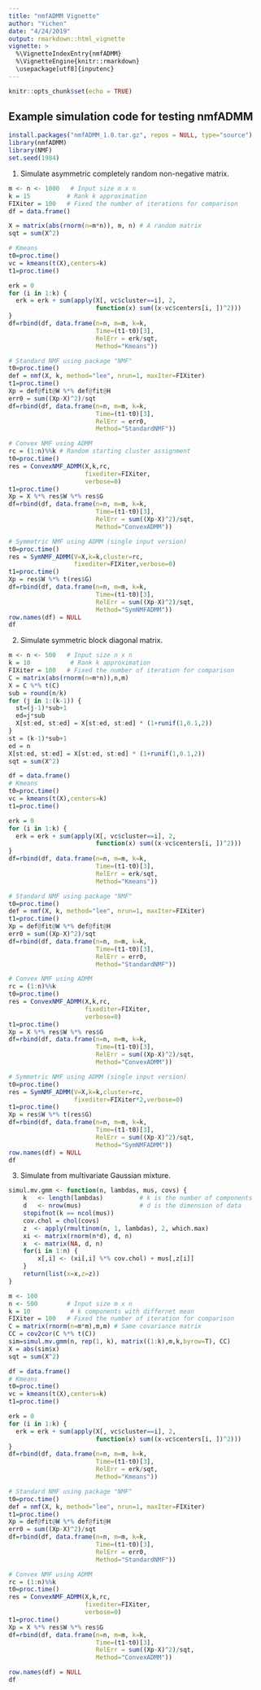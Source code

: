 ```yaml
---
title: "nmfADMM Vignette"
author: "Yichen"
date: "4/24/2019"
output: rmarkdown::html_vignette
vignette: >
  %\VignetteIndexEntry{nmfADMM}
  %\VignetteEngine{knitr::rmarkdown}
  \usepackage[utf8]{inputenc}
---
```


```r
knitr::opts_chunk$set(echo = TRUE)
```

## Example simulation code for testing nmfADMM

```r
install.packages("nmfADMM_1.0.tar.gz", repos = NULL, type="source")
library(nmfADMM)
library(NMF)
set.seed(1984)
```

1. Simulate asymmetric completely random non-negative matrix. 
```r
m <- n <- 1000   # Input size m x n
k = 15          # Rank k approximation
FIXiter = 100   # Fixed the number of iterations for comparison
df = data.frame()

X = matrix(abs(rnorm(n=m*n)), m, n) # A random matrix
sqt = sum(X^2)

# Kmeans
t0=proc.time()
vc = kmeans(t(X),centers=k)
t1=proc.time()

erk = 0
for (i in 1:k) {
  erk = erk + sum(apply(X[, vc$cluster==i], 2,
                        function(x) sum((x-vc$centers[i, ])^2)))
}
df=rbind(df, data.frame(n=n, m=m, k=k,
                        Time=(t1-t0)[3],
                        RelErr = erk/sqt,
                        Method="Kmeans"))

# Standard NMF using package "NMF" 
t0=proc.time()
def = nmf(X, k, method="lee", nrun=1, maxIter=FIXiter) 
t1=proc.time()
Xp = def@fit@W %*% def@fit@H
err0 = sum((Xp-X)^2)/sqt
df=rbind(df, data.frame(n=n, m=m, k=k,
                        Time=(t1-t0)[3],
                        RelErr = err0,
                        Method="StandardNMF"))

# Convex NMF using ADMM
rc = (1:n)%%k # Random starting cluster assignment 
t0=proc.time()
res = ConvexNMF_ADMM(X,k,rc,
                     fixediter=FIXiter,
                     verbose=0)
t1=proc.time()
Xp = X %*% res$W %*% res$G
df=rbind(df, data.frame(n=n, m=m, k=k,
                        Time=(t1-t0)[3],
                        RelErr = sum((Xp-X)^2)/sqt,
                        Method="ConvexADMM"))

# Symmetric NMF using ADMM (single input version)
t0=proc.time()
res = SymNMF_ADMM(V=X,k=k,cluster=rc,
                  fixediter=FIXiter,verbose=0)
t1=proc.time()
Xp = res$W %*% t(res$G)
df=rbind(df, data.frame(n=n, m=m, k=k,
                        Time=(t1-t0)[3],
                        RelErr = sum((Xp-X)^2)/sqt,
                        Method="SymNMFADMM"))
row.names(df) = NULL
df
```

2. Simulate symmetric block diagonal matrix. 
```r
m <- n <- 500   # Input size n x n
k = 10           # Rank k approximation
FIXiter = 100   # Fixed the number of iteration for comparison
C = matrix(abs(rnorm(n=m*n)),n,m)
X = C %*% t(C)
sub = round(n/k)
for (j in 1:(k-1)) {
  st=(j-1)*sub+1
  ed=j*sub
  X[st:ed, st:ed] = X[st:ed, st:ed] * (1+runif(1,0.1,2))
}
st = (k-1)*sub+1
ed = n
X[st:ed, st:ed] = X[st:ed, st:ed] * (1+runif(1,0.1,2))
sqt = sum(X^2)
```


```r
df = data.frame()
# Kmeans
t0=proc.time()
vc = kmeans(t(X),centers=k)
t1=proc.time()

erk = 0
for (i in 1:k) {
  erk = erk + sum(apply(X[, vc$cluster==i], 2,
                        function(x) sum((x-vc$centers[i, ])^2)))
}
df=rbind(df, data.frame(n=n, m=m, k=k,
                        Time=(t1-t0)[3],
                        RelErr = erk/sqt,
                        Method="Kmeans"))

# Standard NMF using package "NMF" 
t0=proc.time()
def = nmf(X, k, method="lee", nrun=1, maxIter=FIXiter) 
t1=proc.time()
Xp = def@fit@W %*% def@fit@H
err0 = sum((Xp-X)^2)/sqt
df=rbind(df, data.frame(n=n, m=m, k=k,
                        Time=(t1-t0)[3],
                        RelErr = err0,
                        Method="StandardNMF"))

# Convex NMF using ADMM
rc = (1:n)%%k
t0=proc.time()
res = ConvexNMF_ADMM(X,k,rc,
                     fixediter=FIXiter,
                     verbose=0)
t1=proc.time()
Xp = X %*% res$W %*% res$G
df=rbind(df, data.frame(n=n, m=m, k=k,
                        Time=(t1-t0)[3],
                        RelErr = sum((Xp-X)^2)/sqt,
                        Method="ConvexADMM"))

# Symmetric NMF using ADMM (single input version)
t0=proc.time()
res = SymNMF_ADMM(V=X,k=k,cluster=rc,
                  fixediter=FIXiter*2,verbose=0)
t1=proc.time()
Xp = res$W %*% t(res$G)
df=rbind(df, data.frame(n=n, m=m, k=k,
                        Time=(t1-t0)[3],
                        RelErr = sum((Xp-X)^2)/sqt,
                        Method="SymNMFADMM"))
row.names(df) = NULL
df
```

3. Simulate from multivariate Gaussian mixture.

```r
simul.mv.gmm <- function(n, lambdas, mus, covs) {
    k   <- length(lambdas)          # k is the number of components
    d   <- nrow(mus)                # d is the dimension of data
    stopifnot(k == ncol(mus))
    cov.chol = chol(covs)
    z  <- apply(rmultinom(n, 1, lambdas), 2, which.max)
    xi <- matrix(rnorm(n*d), d, n)
    x  <- matrix(NA, d, n)
    for(i in 1:n) {
        x[,i] <- (xi[,i] %*% cov.chol) + mus[,z[i]]
    }
    return(list(x=x,z=z))
}

```


```r
m <- 100
n <- 500        # Input size m x n
k = 10           # k components with differnet mean
FIXiter = 100   # Fixed the number of iteration for comparison
C = matrix(rnorm(n=m*m),m,m) # Same covariance matrix 
CC = cov2cor(C %*% t(C))
sim=simul.mv.gmm(n, rep(1, k), matrix((1:k),m,k,byrow=T), CC)
X = abs(sim$x)
sqt = sum(X^2)
```


```r
df = data.frame()
# Kmeans
t0=proc.time()
vc = kmeans(t(X),centers=k)
t1=proc.time()

erk = 0
for (i in 1:k) {
  erk = erk + sum(apply(X[, vc$cluster==i], 2,
                        function(x) sum((x-vc$centers[i, ])^2)))
}
df=rbind(df, data.frame(n=n, m=m, k=k,
                        Time=(t1-t0)[3],
                        RelErr = erk/sqt,
                        Method="Kmeans"))

# Standard NMF using package "NMF" 
t0=proc.time()
def = nmf(X, k, method="lee", nrun=1, maxIter=FIXiter) 
t1=proc.time()
Xp = def@fit@W %*% def@fit@H
err0 = sum((Xp-X)^2)/sqt
df=rbind(df, data.frame(n=n, m=m, k=k,
                        Time=(t1-t0)[3],
                        RelErr = err0,
                        Method="StandardNMF"))

# Convex NMF using ADMM
rc = (1:n)%%k
t0=proc.time()
res = ConvexNMF_ADMM(X,k,rc,
                     fixediter=FIXiter,
                     verbose=0)
t1=proc.time()
Xp = X %*% res$W %*% res$G
df=rbind(df, data.frame(n=n, m=m, k=k,
                        Time=(t1-t0)[3],
                        RelErr = sum((Xp-X)^2)/sqt,
                        Method="ConvexADMM"))

row.names(df) = NULL
df
```


